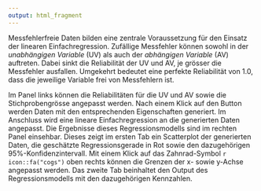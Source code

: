 ```yaml
---
output: html_fragment
---
```


Messfehlerfreie Daten bilden eine zentrale Voraussetzung für den Einsatz der linearen Einfachregression. Zufällige Messfehler können sowohl in der *unabhängigen Variable* (UV) als auch der *abhängigen Variable* (AV) auftreten. Dabei sinkt die Reliabilität der UV und AV, je grösser die Messfehler ausfallen. Umgekehrt bedeutet eine perfekte Reliabilität von 1.0, dass die jeweilige Variable frei von Messfehlern ist.

Im Panel links können die Reliabilitäten für die UV und AV sowie die Stichprobengrösse angepasst werden. Nach einem Klick auf den Button werden Daten mit den entsprechenden Eigenschaften generiert. Im Anschluss wird eine lineare Einfachregression an die generierten Daten angepasst. Die Ergebnisse dieses Regressionsmodells sind im rechten Panel einsehbar. Dieses zeigt im ersten Tab ein Scatterplot der generierten Daten, die geschätzte Regressionsgerade in Rot sowie den dazugehörigen 95%-Konfidenzintervall. Mit einem Klick auf das Zahnrad-Symbol `r icon::fa("cogs")` oben rechts können die Grenzen der x- sowie y-Achse angepasst werden. Das zweite Tab beinhaltet den Output des Regressionsmodells mit den dazugehörigen Kennzahlen.